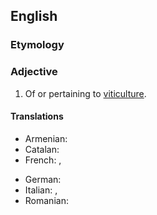 ==English==

===Etymology===
{{suffix|en|viticulture|al}}

===Adjective===
{{en-adj|-}}

# Of or pertaining to [[viticulture]].

====Translations====
{{trans-top|of or pertaining to viticulture}}
* Armenian: {{t+|hy|խաղողագործական}}
* Catalan: {{t|ca|vitícola}}
* French: {{t+|fr|viticole|m|f}}, {{t+|fr|vinicole|m|f}}
{{trans-mid}}
* German: {{t|de|Weinbau-}}
* Italian: {{t|it|viticolo}}, {{t|it|vitivinicolo}}
* Romanian: {{t+|ro|viticol}}
{{trans-bottom}}